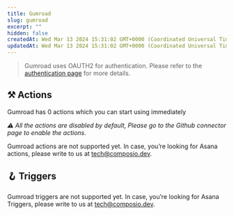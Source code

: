 ```yaml
---
title: Gumroad
slug: gumroad
excerpt: ""
hidden: false
createdAt: Wed Mar 13 2024 15:31:02 GMT+0000 (Coordinated Universal Time)
updatedAt: Wed Mar 13 2024 15:31:02 GMT+0000 (Coordinated Universal Time)
---
```


> Gumroad uses OAUTH2 for authentication. Please refer to the [authentication page](/docs/authentication) for more details.





## ⚒️ Actions

Gumroad has 0 actions which you can start using immediately

 _⚠️ All the actions are disabled by default, Please go to the Github connector page to enable the actions._

Gumroad actions are not supported yet. In case, you’re looking for Asana actions, please write to us at tech@composio.dev.

## 🪝 Triggers

Gumroad triggers are not supported yet. In case, you’re looking for Asana Triggers, please write to us at tech@composio.dev.
